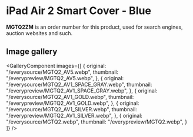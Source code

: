 
# iPad Air 2 Smart Cover - Blue

<Callout type='info' emoji='👉🏻'>**MGTQ2ZM** is an order number for this product, used for search engines, auction websites and such.</Callout>

## Image gallery

<GalleryComponent
    images={[
      {
        original: "/everysource/MGTQ2_AV5.webp",
        thumbnail: "/everypreview/MGTQ2_AV5.webp",
      },
      {
        original: "/everysource/MGTQ2_AV1_SPACE_GRAY.webp",
        thumbnail: "/everypreview/MGTQ2_AV1_SPACE_GRAY.webp",
      },
      {
        original: "/everysource/MGTQ2_AV1_GOLD.webp",
        thumbnail: "/everypreview/MGTQ2_AV1_GOLD.webp",
      },
      {
        original: "/everysource/MGTQ2_AV1_SILVER.webp",
        thumbnail: "/everypreview/MGTQ2_AV1_SILVER.webp",
      },
      {
        original: "/everysource/MGTQ2.webp",
        thumbnail: "/everypreview/MGTQ2.webp",
      }
    ]}
  />
